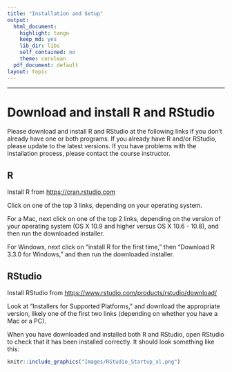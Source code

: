 ```yaml
---
title: "Installation and Setup"
output:
  html_document:
    highlight: tango
    keep_md: yes
    lib_dir: libs
    self_contained: no
    theme: cerulean
  pdf_document: default
layout: topic
---
```

___

# Download and install R and RStudio

Please download and install R and RStudio at the following links if you don’t already have one or both programs.  If you already have R and/or RStudio, please update to the latest versions.  If you have problems with the installation process, please contact the course instructor. 

## R

Install R from [https://cran.rstudio.com](https://cran.rstudio.com)

Click on one of the top 3 links, depending on your operating system. 

For a Mac, next click on one of the top 2 links, depending on the version of your operating system (OS X 10.9 and higher versus OS X 10.6 - 10.8), and then run the downloaded installer. 

For Windows, next click on “install R for the first time,” then “Download R 3.3.0 for Windows,” and then run the downloaded installer.

## RStudio

Install RStudio from [https://www.rstudio.com/products/rstudio/download/](https://www.rstudio.com/products/rstudio/download/)

Look at “Installers for Supported Platforms,” and download the appropriate version, likely one of the first two links (depending on whether you have a Mac or a PC). 

When you have downloaded and installed both R and RStudio, open RStudio to check that it has been installed correctly.  It should look something like this:

```r
knitr::include_graphics("Images/RStudio_Startup_xl.png")
```
